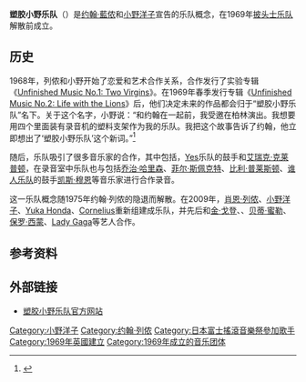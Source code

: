 {{Infobox musical artist
| name            = Plastic Ono Band
| image           = 
| caption         = Plastic Ono Band, 1969.  L-R: Klaus Voormann, Alan White, Yoko Ono, John Lennon, and Eric Clapton.
| image_size      = 250
| landscape       = yes
| background      = group_or_band
| alias           = 约翰·列侬/塑胶小野乐队、小野洋子/塑胶小野乐队、塑胶小野核能乐队、Plastic U.F. Ono Band、塑胶小野母亲们
| origin          = 英格兰伦敦
| genre           = [[摇滚乐|摇滚乐]]、[[实验音乐|实验音乐]]、[[艺术摇滚|艺术摇滚]]
| years_active    = 1969–1975 <br /> 2009–现今
| label           = [[Apple_Records|Apple]] <br /> [[Chimera_Music|Chimera Music]]
| associated_acts = [[披头士乐队|披头士乐队]]、[[雏鸟乐队|雏鸟乐队]], [[Manfred_Mann|Manfred Mann]], [[Yes|Yes(band)]], [[Elephant's_Memory|Elephant's Memory]], [[Cibo_Matto|Cibo Matto]], [[The_Ghost_of_a_Saber_Tooth_Tiger|The Ghost of a Saber Tooth Tiger]], [[谁人乐队|谁人乐队]], [[Mothers_of_Invention|Mothers of Invention]], [[Wilco|Wilco]], [[Iggy_&_the_Stooges|Iggy & the Stooges]], [[The_Flaming_Lips|The Flaming Lips]]
| website         = {{URL|http://yopob.com/}}
| current_members = [[小野洋子|小野洋子]]<br />[[西恩·列侬|西恩·列侬]]<br />[[Yuka_Honda|Yuka Honda]]<br />[[小山田圭吾|小山田圭吾]]<br />[[Shimmy_Hirotaka_Shimizu|Shimmy Hirotaka Shimizu]]<br />[[Yuko_Araki|Yuko Araki]]
| past_members = [[约翰·列侬|约翰·列侬]]<br />[[Klaus_Voorman|Klaus Voorman]]<br />[[Alan_White_(Yes_drummer)|Alan White]]<br />[[林戈·斯塔尔|林戈·斯塔尔]]<br />[[Phil_Spector|Phil Spector]]<br />[[Billy_Preston|Billy Preston]]<br />[[Bobby_Keys|Bobby Keys]]<br />[[Jim_Keltner|Jim Keltner]]<br />[[Jim_Gordon_(musician)|Jim Gordon]]<br />Chris Osbourne<br />[[乔治·哈里森|乔治·哈里森]]<br />[[Nicky_Hopkins|Nicky Hopkins]]<br />[[凱思·穆恩|凱思·穆恩]]<br/>[[Delaney_Bramlett|Delaney Bramlett]]<br />[[埃里克·克莱普顿|埃里克·克莱普顿]]<br />Stan Bronstein<br />Wayne 'Tex' Gabriel<br/>Richard Frank Jr.<br />Adam Ippolito<br />Gary Van Scyoc<br />[[Aynsley_Dunbar|Aynsley Dunbar]]<br />Bob Harris<br/>[[Howard_Kaylan|Howard Kaylan]]<br />[[Jim_Pons|Jim Pons]]<br />[[Don_Preston|Don Preston]]<br />[[Ian_Underwood|Ian Underwood]]<br />[[Mark_Volman|Mark Volman]]<br />[[弗兰克·扎帕|弗兰克·扎帕]]
}}
'''塑胶小野乐队'''（'''{{lang-en|Plastic Ono Band}}'''）是[[约翰·列侬|约翰·藍侬]]和[[小野洋子|小野洋子]]宣告的乐队概念，在1969年[[披头士乐队|披头士乐队]]解散前成立。

==历史==
1968年，列侬和小野开始了恋爱和艺术合作关系，合作发行了实验专辑《[[Unfinished_Music_No.1:_Two_Virgins|Unfinished Music No.1: Two Virgins]]》。在1969年春季发行专辑《[[Unfinished_Music_No.2:_Life_with_the_Lions|Unfinished Music No.2: Life with the Lions]]》后，他们决定未来的作品都会归于“塑胶小野乐队”名下。关于这个名字，小野说：“和约翰在一起前，我受邀在柏林演出。我想要用四个里面装有录音机的塑料支架作为我的乐队。我把这个故事告诉了约翰，他立即想出了‘塑胶小野乐队’这个新词。”<ref>{{cite web |url=http://imaginepeace.com/news/archives/7703 |title=Yoko QandA day – Fridays on Twitter – latest answers here |publisher=Imagine Peace |date=19 September 2010 |accessdate=20 August 2011 |deadurl=yes |archiveurl=https://web.archive.org/web/20100103061048/http://imaginepeace.com/news/archives/7703 |archivedate=2010年1月3日 }}</ref>

随后，乐队吸引了很多音乐家的合作，其中包括{{link-en|克劳斯·福尔曼|Klaus Voormann}}，[[是乐队|Yes]]乐队的鼓手{{link-en|艾兰·怀特|Alan White (Yes drummer)}}和[[艾瑞克·克莱普顿|艾瑞克·克莱普顿]]，在录音室中乐队也与包括[[乔治·哈里森|乔治·哈里森]]、[[菲尔·斯佩克特|菲尔·斯佩克特]]、[[比利·普莱斯顿|比利·普莱斯顿]]、[[谁人乐队|谁人乐队]]的鼓手[[凯斯·穆恩|凯斯·穆恩]]等音乐家进行合作录音。

这一乐队概念随1975年约翰·列侬的隐退而解散。在2009年，[[肖恩·列侬|肖恩·列侬]]、[[小野洋子|小野洋子]]、[[Yuka_Honda|Yuka Honda]]、[[小山田圭吾|Cornelius]]重新组建成乐队，并先后和[[金·戈登|金·戈登]]、{{link-en|瑟斯顿·摩尔|Thurston Moore}}、[[贝蒂·蜜勒|贝蒂·蜜勒]]、[[保罗·西蒙|保罗·西蒙]]、[[Lady_Gaga|Lady Gaga]]等艺人合作。

== 参考资料 ==
{{Reflist}}
== 外部链接 ==
* [http://yopob.com/ 塑胶小野乐队官方网站] {{Wayback|url=http://yopob.com/ |date=20210218055627 }}

{{约翰·列侬}}
{{Authority control}}
{{DEFAULTSORT:Plastic Ono Band}}
[[Category:小野洋子|Category:小野洋子]]
[[Category:约翰·列侬|Category:约翰·列侬]]
[[Category:日本富士搖滾音樂祭參加歌手|Category:日本富士搖滾音樂祭參加歌手]]
[[Category:1969年英國建立|Category:1969年英國建立]]
[[Category:1969年成立的音乐团体|Category:1969年成立的音乐团体]]
